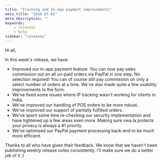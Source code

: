 ```yaml
---
title: "Tracking and In-app payment improvements"
meta_title: "2018-07-01"
meta_description: ""
keywords:
    - releases
    - help
sidebar: "releases"
---
```


Hi all,

In this week's release, we have:

* Improved our in-app payment feature. You can now pay sales commission out on all un-paid orders via PayPal in one step. No selection required! You can of course still pay commission on only a select number of orders at a time. We've also made quite a few usability improvements to the form.
* We've fixed some issues where IP tracking wasn't working for clients in India.
* We've improved our handling of POS orders to be more robust.
* We've improved our support of partially fulfilled orders.
* We've spent some time re-checking our security implementation and have tightened up a few areas even more. Making sure vwa.la protects your privacy is always a #1 priority.
* We've optimised our PayPal payment processing back-end to be much more efficient.

Thanks to all who have given their feedback. We know that we haven't been publishing weekly release notes consistently. I'll make sure we do a better job of it :)